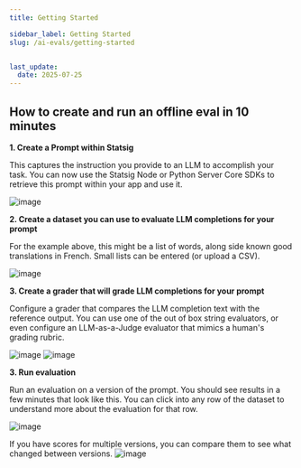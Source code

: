 ```yaml
---
title: Getting Started

sidebar_label: Getting Started
slug: /ai-evals/getting-started


last_update:
  date: 2025-07-25
---
```



## How to create and run an offline eval in 10 minutes


**1. Create a Prompt within Statsig**

This captures the instruction you provide to an LLM to accomplish your task. You can now use the Statsig Node or Python Server Core SDKs to retrieve this prompt within your app and use it. 


<img alt="image" src="https://github.com/user-attachments/assets/57cd34e0-f6aa-4a90-886d-20db6e43c3f7" />


**2. Create a dataset you can use to evaluate LLM completions for your prompt**

For the example above, this might be a list of words, along side known good translations in French. Small lists can be entered (or upload a CSV).

<img alt="image" src="https://github.com/user-attachments/assets/a46ad9c6-ed28-4587-89af-3eda91a1f256" />


**3. Create a grader that will grade LLM completions for your prompt**

Configure a grader that compares the LLM completion text with the reference output. You can use one of the out of box string evaluators, or even configure an LLM-as-a-Judge evaluator that mimics a human's grading rubric.

<img alt="image" src="https://github.com/user-attachments/assets/8936a77d-885b-4fd6-bcab-d141bd397ec7" />
<img alt="image" src="https://github.com/user-attachments/assets/ce3f0951-2313-47a4-ba77-65c7fb877fc4" />

**3. Run evaluation**

Run an evaluation on a version of the prompt. You should see results in a few minutes that look like this. You can click into any row of the dataset to understand more about the evaluation for that row.

<img alt="image" src="https://github.com/user-attachments/assets/58a3c2e5-5058-4127-a63d-02e53c132386" />

If you have scores for multiple versions, you can compare them to see what changed between versions.
<img alt="image" src="https://github.com/user-attachments/assets/934ed052-5578-406a-ba47-6fe55224ba0d" />
